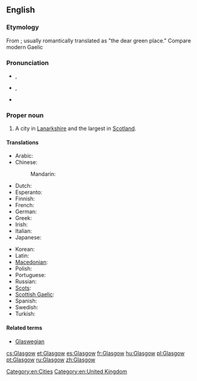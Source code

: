 ==English==

===Etymology===
From {{etyl|cel-bry}} {{term|glas cu||green hollow}}; usually romantically translated as "the dear green place." Compare modern Gaelic {{term|Glaschu||lang=gd}}

===Pronunciation===
* {{a|UK}} {{IPA|/ˈɡlæz.ɡəʊ/}}, {{X-SAMPA|/"gl{z.g@U/}}
* {{a|US}} {{IPA|/ˈɡlæz.ɡoʊ/}}, {{X-SAMPA|/"gl{z.goU/}}
* {{a|Scotland}} {{IPA|/ˈɡlaz.ɡo/}}
{{rfp|local and general Scottish required|lang=en}}

===Proper noun===
{{wikipedia}}
{{en-proper noun}}

# A city in [[Lanarkshire]] and the largest in [[Scotland]].

====Translations====
{{trans-top|the city Glasgow}}
* Arabic: {{t-|ar|غلاسكو|m|tr=ghlaasku|sc=Arab}}
* Chinese:
*: Mandarin: {{t|cmn|格拉斯哥|tr=Gélāsīgē|sc=Hani}}
* Dutch: {{t-|nl|Glasgow}}
* Esperanto: {{t-|eo|Glasgovo}}
* Finnish: {{t-|fi|Glasgow}}
* French: {{t+|fr|Glasgow|m}}
* German: {{t-|de|Glasgow|n}}
* Greek: {{t+|el|Γλασκώβη}}
* Irish: {{t-|ga|Glaschú|m}}
* Italian: {{t-|it|Glasgow}}
* Japanese: {{t-|ja|グラスゴー|tr=Gurasugō}}
{{trans-mid}}
* Korean: {{t-|ko|글래스고|tr=Geullaeseugo|sc=Kore}}
* Latin: {{t-|la|Glasgovia}}
* [[Macedonian]]: {{t-|mk|Глазгов|tr=Glázgov}}
* Polish: {{t+|pl|Glasgow|n}} {{indeclinable}}
* Portuguese: {{t+|pt|Glasgow}}
* Russian: {{t-|ru|Глазго|m|tr=Glázgo}} {{indeclinable}}
* [[Scots]]: {{tø|sco|Glesca}}
* [[Scottish Gaelic]]: {{t-|gd|Glaschu}}
* Spanish: {{t+|es|Glasgow}}
* Swedish: {{t-|sv|Glasgow}}
* Turkish: {{t-|tr|Glasgow}}
{{trans-bottom}}

====Related terms====
* [[Glaswegian]]

[[Category:en:Cities]]
[[Category:en:United Kingdom]]

[[cs:Glasgow]]
[[et:Glasgow]]
[[es:Glasgow]]
[[fr:Glasgow]]
[[hu:Glasgow]]
[[pl:Glasgow]]
[[pt:Glasgow]]
[[ru:Glasgow]]
[[zh:Glasgow]]